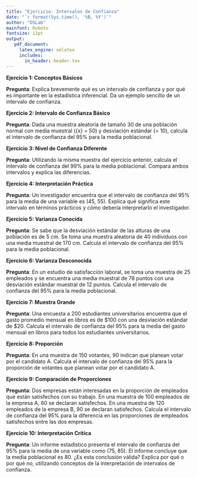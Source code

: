 ```yaml
---
title: "Ejercicio: Intervalos de Confianza"
date: "`r format(Sys.time(), '%B, %Y')`"
author: "DSLab"
mainfont: Roboto
fontsize: 12pt
output:
   pdf_document:
     latex_engine: xelatex
     includes:
       in_header: header.tex    
---
```



**Ejercicio 1: Conceptos Básicos**

**Pregunta**: Explica brevemente qué es un intervalo de confianza y por qué es importante en la estadística inferencial. Da un ejemplo sencillo de un intervalo de confianza.

**Ejercicio 2: Intervalo de Confianza Básico**

**Pregunta**: Dada una muestra aleatoria de tamaño 30 de una población normal con media muestral \(\bar{x} = 50\) y desviación estándar \(\sigma = 10\), calcula el intervalo de confianza del 95% para la media poblacional.

**Ejercicio 3: Nivel de Confianza Diferente**

**Pregunta**: Utilizando la misma muestra del ejercicio anterior, calcula el intervalo de confianza del 99% para la media poblacional. Compara ambos intervalos y explica las diferencias.

**Ejercicio 4: Interpretación Práctica**

**Pregunta**: Un investigador encuentra que el intervalo de confianza del 95% para la media de una variable es (45, 55). Explica qué significa este intervalo en términos prácticos y cómo debería interpretarlo el investigador.


**Ejercicio 5: Varianza Conocida**

**Pregunta**: Se sabe que la desviación estándar de las alturas de una población es de 5 cm. Se toma una muestra aleatoria de 40 individuos con una media muestral de 170 cm. Calcula el intervalo de confianza del 95% para la media poblacional.

**Ejercicio 6: Varianza Desconocida**

**Pregunta**: En un estudio de satisfacción laboral, se toma una muestra de 25 empleados y se encuentra una media muestral de 78 puntos con una desviación estándar muestral de 12 puntos. Calcula el intervalo de confianza del 95% para la media poblacional.


**Ejercicio 7: Muestra Grande**

**Pregunta**: Una encuesta a 200 estudiantes universitarios encuentra que el gasto promedio mensual en libros es de $100 con una desviación estándar de $20. Calcula el intervalo de confianza del 95% para la media del gasto mensual en libros para todos los estudiantes universitarios.

**Ejercicio 8: Proporción**

**Pregunta**: En una muestra de 150 votantes, 90 indican que planean votar por el candidato A. Calcula el intervalo de confianza del 95% para la proporción de votantes que planean votar por el candidato A.

**Ejercicio 9: Comparación de Proporciones**

**Pregunta**: Dos empresas están interesadas en la proporción de empleados que están satisfechos con su trabajo. En una muestra de 100 empleados de la empresa A, 60 se declaran satisfechos. En una muestra de 120 empleados de la empresa B, 90 se declaran satisfechos. Calcula el intervalo de confianza del 95% para la diferencia en las proporciones de empleados satisfechos entre las dos empresas.

**Ejercicio 10: Interpretación Crítica**

**Pregunta**: Un informe estadístico presenta el intervalo de confianza del 95% para la media de una variable como (75, 85). El informe concluye que la media poblacional es 80. ¿Es esta conclusión válida? Explica por qué o por qué no, utilizando conceptos de la interpretación de intervalos de confianza.